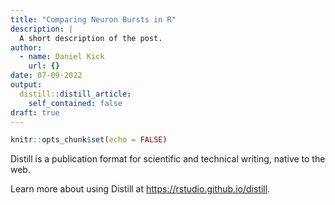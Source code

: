 ```yaml
---
title: "Comparing Neuron Bursts in R"
description: |
  A short description of the post.
author:
  - name: Daniel Kick
    url: {}
date: 07-09-2022
output:
  distill::distill_article:
    self_contained: false
draft: true
---
```



```r
knitr::opts_chunk$set(echo = FALSE)
```

Distill is a publication format for scientific and technical writing, native to the web.

Learn more about using Distill at <https://rstudio.github.io/distill>.


